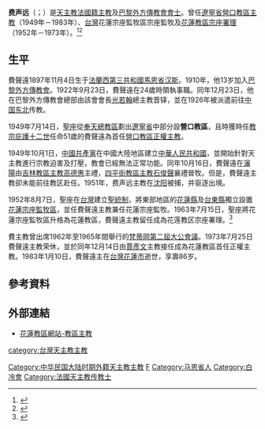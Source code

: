 {{Infobox Christian leader
| type             = bishop
| honorific-suffix = [[巴黎外方傳教會|巴黎外方傳教會會士]]
| name             = 費聲遠<br>André-Jean Vérineux
| title            = [[天主教營口教區|前營口教區主教]]
| image            = 
| caption          = 
| image_size       = 
| province         = 
| diocese          = [[天主教營口教區|營口教區]]
| see              = 
| appointed        = 1949年7月14日
| term_start       = 1949年10月16日
| term_end         = 1983年1月10日
| predecessor      = '''首任'''
| successor        = '''[[教座從缺|教座從缺]]'''
| other_post       = 
| ordination       = 1922年12月23日
| ordained_by      = [[光若翰|光若翰]]
| consecration     = 1949年10月16日
| consecrated_by   = [[高德惠|高德惠]]
| cardinal         = 
| created_cardinal_by = 
| rank             = 
| birth_date       = 1897年11月4日
| birth_place      = {{F3R}}[[大東部|大東部]][[馬恩省|馬恩省]][[汉斯|汉斯]]
| death_date       = {{death date and age|1983|1|10|1897|11|4}}
| death_place      = {{ROC|臺灣省}}[[花蓮縣|花蓮縣]][[花蓮市|花蓮市]]
| nationality      = {{FRA}}
| residence        = 
| profession       =
| alma_mater       = 
| previous_post    = {{unbulleted list|花蓮宗座監牧區宗座監牧（1952年－1963年）|[[天主教花蓮教區|花蓮教區宗座署理]] （1963年－1973年）}}
| motto            = 
| signature        = 
| coat_of_arms     = 
}}
'''费声远'''（{{lang-fr|André-Jean Vérineux}}；{{bd|1897年|11月4日|1983年|1月10日|atIdx=费声远}}）是[[天主教|天主教]][[法國人|法國籍]][[主教|主教]]及[[巴黎外方傳教會|巴黎外方傳教會會士]]。曾任[[遼寧省|遼寧省]][[天主教營口教區|營口教區主教]]（1949年－1983年）、[[台灣|台灣]]花蓮宗座監牧區宗座監牧及[[天主教花蓮教區|花蓮教區宗座署理]]（1952年－1973年）。<ref>{{Cite web |url=http://www.gcatholic.org/dioceses/diocese/ying0.htm |title=Diocese of Yingkou 營口 |access-date=2022年3月15日 |archive-date=2022年3月15日 |archive-url= |dead-url=no }}</ref><ref>{{Cite web |url=http://www.catholic-hierarchy.org/bishop/bverineux.html |title=Bishop André-Jean Vérineux, M.E.P. † |access-date=2020年1月25日 |archive-date=2020年1月25日 |archive-url=|dead-url=no }}</ref>

==生平==
費聲遠1897年11月4日生于[[法蘭西第三共和國|法蘭西第三共和國]][[馬恩省|馬恩省]][[汉斯|汉斯]]。1910年，他13岁加入[[巴黎外方傳教會|巴黎外方傳教會]]。1922年9月23日，費聲遠在24歲時領執事職。同年12月23日，他在巴黎外方傳教會總部由該會會長[[光若翰|光若翰]]總主教晋铎，並在1926年被派遣前往[[中国东北|中国东北]]传教。

1949年7月14日，[[聖座|聖座]]從[[天主教奉天總教區|奉天總教區]]劃出[[遼寧省|遼寧省]]中部分設'''營口教區'''，且時獲時任[[教宗|教宗]][[庇護十二世|庇護十二世]]任命51歲的費聲遠為首任[[天主教營口教區|營口教區正權主教]]。

1949年10月1日，[[中國共產黨|中國共產黨]]在中國大陸地區建立[[中華人民共和國|中華人民共和國]]，並開始針對天主教進行宗教迫害及打壓，教會已經無法正常功能。同年10月16日，費聲遠在[[瀋陽|瀋陽]]由[[天主教吉林教區|吉林教區主教]][[高德惠|高德惠]]主禮，[[天主教四平街教區|四平街教區主教]][[石俊聲|石俊聲]]襄禮晉牧。但是，費聲遠主教卻未能前往教区赴任。1951年，费声远主教在[[沈阳|沈阳]]被捕，并驱逐出境。

1952年8月7日，聖座在[[台灣|台灣]]建立[[聖統制|聖統制]]，將東部地區的[[花蓮縣|花蓮縣]]及[[台東縣|台東縣]]獨立設置[[天主教花蓮教區|花蓮宗座監牧區]]，並任費聲遠主教兼任花蓮宗座監牧。1963年7月15日，聖座將花蓮宗座監牧區升格為花蓮教區，費聲遠主教留任成為花莲教区宗座署理。<ref>{{Cite web |url=http://www.gcatholic.org/dioceses/diocese/hwal0.htm |title=Diocese of Hualien 花蓮 |access-date=2022年3月15日 |archive-date=2022年3月15日 |archive-url= |dead-url=no }}</ref>

費主教曾出席1962年至1965年間舉行的[[梵蒂岡第二屆大公會議|梵蒂岡第二屆大公會議]]。1973年7月25日費聲遠主教荣休，並於同年12月14日由[[賈彥文|賈彥文]]主教接任成為花蓮教區首任正權主教。1983年1月10日，費聲遠主在[[台灣|台灣]][[花蓮市|花蓮市]]逝世，享壽86岁。

==參考資料==
<div class="references-small">
<references />
</div>

== 外部連結 ==
*[https://hualien.catholic.org.tw/modules/tadnews/page.php?nsn=369 花蓮教區網站-教區主教]


{{赴華外國傳教士列表}}

[[Category:中华民国大陆时期外籍天主教主教|Category:中华民国大陆时期外籍天主教主教]]
[[category:台灣天主教主教|category:台灣天主教主教]]
[[Category:在台灣的法國人|F]]
[[Category:马恩省人|Category:马恩省人]]
[[Category:白冷會|Category:白冷會]]
[[Category:法國天主教传教士|Category:法國天主教传教士]]